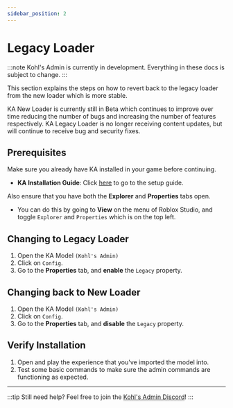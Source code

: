 ```yaml
---
sidebar_position: 2
---
```


# Legacy Loader


:::note
Kohl's Admin is currently in development. Everything in these docs is subject to change.
:::

This section explains the steps on how to revert back to the legacy loader from the new loader which is more stable.

<Tabs>
	<TabItem value="pros" label="KA New Loader" default>
		KA New Loader is currently still in Beta which continues to improve over
		time reducing the number of bugs and increasing the number of features
		respectively.
	</TabItem>
	<TabItem value="cons" label="KA Legacy Loader">
		KA Legacy Loader is no longer receiving content updates, but will continue
		to receive bug and security fixes.
	</TabItem>
</Tabs>

## Prerequisites

Make sure you already have KA installed in your game before continuing.

- **KA Installation Guide**: Click [here](/docs/getting-started/installation) to go to the setup guide.

Also ensure that you have both the **Explorer** and **Properties** tabs open.

- You can do this by going to **View** on the menu of Roblox Studio, and toggle `Explorer` and `Properties` which is on the top left.

## Changing to Legacy Loader

1. Open the KA Model `(Kohl's Admin)`
2. Click on `Config`.
3. Go to the **Properties** tab, and **enable** the `Legacy` property.

## Changing back to New Loader

1. Open the KA Model `(Kohl's Admin)`
2. Click on `Config`.
3. Go to the **Properties** tab, and **disable** the `Legacy` property.

## Verify Installation

1. Open and play the experience that you've imported the model into.
2. Test some basic commands to make sure the admin commands are functioning as expected.

---

:::tip
Still need help? Feel free to join the [Kohl's Admin Discord](https://discord.gg/kohl)!
:::
